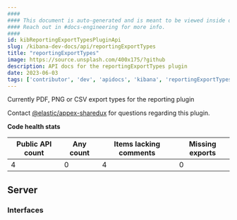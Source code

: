 ```yaml
---
####
#### This document is auto-generated and is meant to be viewed inside our experimental, new docs system.
#### Reach out in #docs-engineering for more info.
####
id: kibReportingExportTypesPluginApi
slug: /kibana-dev-docs/api/reportingExportTypes
title: "reportingExportTypes"
image: https://source.unsplash.com/400x175/?github
description: API docs for the reportingExportTypes plugin
date: 2023-06-03
tags: ['contributor', 'dev', 'apidocs', 'kibana', 'reportingExportTypes']
---
```


Currently PDF, PNG or CSV export types for the reporting plugin

Contact [@elastic/appex-sharedux](https://github.com/orgs/elastic/teams/appex-sharedux) for questions regarding this plugin.

**Code health stats**

| Public API count  | Any count | Items lacking comments | Missing exports |
|-------------------|-----------|------------------------|-----------------|
| 4 | 0 | 4 | 0 |

## Server

### Interfaces
<DocDefinitionList data={reportingExportTypesObj.server.interfaces}/>

